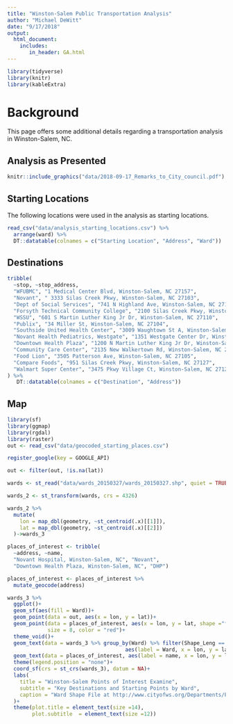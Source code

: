 ```yaml
---
title: "Winston-Salem Public Transportation Analysis"
author: "Michael DeWitt"
date: "9/17/2018"
output: 
  html_document:
    includes:
       in_header: GA.html
---
```


```r
library(tidyverse)
library(knitr)
library(kableExtra)
```


# Background

This page offers some additional details regarding a transportation analysis in Winston-Salem, NC.

## Analysis as Presented

```r
knitr::include_graphics("data/2018-09-17_Remarks_to_City_council.pdf")
```

## Starting Locations

The following locations were used in the analysis as starting locations.

```r
read_csv("data/analysis_starting_locations.csv") %>% 
  arrange(ward) %>% 
  DT::datatable(colnames = c("Starting Location", "Address", "Ward"))
```

## Destinations

```r
tribble(
  ~stop, ~stop_address,
  "WFUBMC", "1 Medical Center Blvd, Winston-Salem, NC 27157",
  "Novant", " 3333 Silas Creek Pkwy, Winston-Salem, NC 27103",
  "Dept of Social Services", "741 N Highland Ave, Winston-Salem, NC 27101",
  "Forsyth Technical Community College", "2100 Silas Creek Pkwy, Winston-Salem, NC 27103",
  "WSSU", "601 S Martin Luther King Jr Dr, Winston-Salem, NC 27110",
  "Publix", "34 Miller St, Winston-Salem, NC 27104",
  "Southside United Health Center", "3009 Waughtown St A, Winston-Salem, NC 27107",
  "Novant Health Pediatrics, Westgate", "1351 Westgate Center Dr, Winston-Salem, NC 27103",
  "Downtown Health Plaza", "1200 N Martin Luther King Jr Dr, Winston-Salem, NC 27101",
  "Community Care Center", "2135 New Walkertown Rd, Winston-Salem, NC 27101",
  "Food Lion", "3505 Patterson Ave, Winston-Salem, NC 27105",
  "Compare Foods", "951 Silas Creek Pkwy, Winston-Salem, NC 27127",
  "Walmart Super Center", "3475 Pkwy Village Ct, Winston-Salem, NC 27127",
) %>% 
   DT::datatable(colnames = c("Destination", "Address"))
```

## Map

```r
library(sf)
library(ggmap)
library(rgdal)
library(raster)
out <- read_csv("data/geocoded_starting_places.csv")

register_google(key = GOOGLE_API)

out <- filter(out, !is.na(lat))

wards <- st_read("data/wards_20150327/wards_20150327.shp", quiet = TRUE)

wards_2 <- st_transform(wards, crs = 4326)

wards_2 %>% 
  mutate(
    lon = map_dbl(geometry, ~st_centroid(.x)[[1]]),
    lat = map_dbl(geometry, ~st_centroid(.x)[[2]])
  )->wards_3

places_of_interest <- tribble(
  ~address, ~name,
  "Novant Hospital, Winston-Salem, NC", "Novant",
  "Downtown Health Plaza, Winston-Salem, NC", "DHP")

places_of_interest <- places_of_interest %>% 
  mutate_geocode(address)

wards_3 %>% 
  ggplot()+
  geom_sf(aes(fill = Ward))+
  geom_point(data = out, aes(x = lon, y = lat))+
  geom_point(data = places_of_interest, aes(x = lon, y = lat, shape ="f"),
             size = 8, color = "red")+
  theme_void()+
  geom_text(data = wards_3 %>% group_by(Ward) %>% filter(Shape_Leng == max(Shape_Leng)),
                                      aes(label = Ward, x = lon, y = lat), nudge_y = .004, size = 4)+
  geom_text(data = places_of_interest, aes(label = name, x = lon, y = lat))+
  theme(legend.position = "none")+
  coord_sf(crs = st_crs(wards_3), datum = NA)+
  labs(
    title = "Winston-Salem Points of Interest Examine",
    subtitle = "Key Destinations and Starting Points by Ward",
    caption = "Ward Shape File at http://www.cityofws.org/Departments/Planning/Publications-and-Maps/GIS"
  )+
  theme(plot.title = element_text(size =14),
        plot.subtitle  = element_text(size =12))
```




